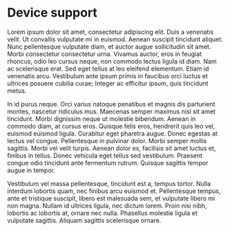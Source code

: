 <Meta title='Documentation/Device support' />

<style>{`
  .subheading {
    --mediumdark: '#999999';
    font-weight: 900;
    font-size: 13px;
    color: #999;
    letter-spacing: 6px;
    line-height: 24px;
    text-transform: uppercase;
    margin-bottom: 12px;
    margin-top: 40px;
  }

  .link-list {
    display: grid;
    grid-template-columns: 1fr;
    grid-template-rows: 1fr 1fr;
    row-gap: 10px;
  }

  @media (min-width: 620px) {
    .link-list {
      row-gap: 20px;
      column-gap: 20px;
      grid-template-columns: 1fr 1fr;
    }
  }

  @media all and (-ms-high-contrast:none) {
  .link-list {
      display: -ms-grid;
      -ms-grid-columns: 1fr 1fr;
      -ms-grid-rows: 1fr 1fr;
    }
  }

  .link-item {
    display: block;
    padding: 20px 30px 20px 15px;
    border: 1px solid #00000010;
    border-radius: 5px;
    transition: background 150ms ease-out, border 150ms ease-out, transform 150ms ease-out;
    color: #333333;
    display: flex;
    align-items: flex-start;
  }

  .link-item:hover {
    border-color: #1EA7FD50;
    transform: translate3d(0, -3px, 0);
    box-shadow: rgba(0, 0, 0, 0.08) 0 3px 10px 0;
  }

  .link-item:active {
    border-color: #1EA7FD;
    transform: translate3d(0, 0, 0);
  }

  .link-item strong {
    font-weight: 700;
    display: block;
    margin-bottom: 2px;
  }
  
  .link-item img {
    height: 40px;
    width: 40px;
    margin-right: 15px;
    flex: none;
  }

  .link-item span {
    font-size: 14px;
    line-height: 20px;
  }

  .tip {
    display: inline-block;
    border-radius: 1em;
    font-size: 11px;
    line-height: 12px;
    font-weight: 700;
    background: #E7FDD8;
    color: #66BF3C;
    padding: 4px 12px;
    margin-right: 10px;
    vertical-align: top;
  }

  .tip-wrapper {
    font-size: 13px;
    line-height: 20px;
    margin-top: 40px;
    margin-bottom: 40px;
  }

  .tip-wrapper code {
    font-size: 12px;
    display: inline-block;
  }

  
`}</style>

# Device support

Lorem ipsum dolor sit amet, consectetur adipiscing elit. Duis a venenatis velit. Ut convallis vulputate mi in euismod. Aenean suscipit tincidunt aliquet. Nunc pellentesque vulputate diam, et auctor augue sollicitudin sit amet. Morbi consectetur consectetur urna. Vivamus auctor, eros in feugiat rhoncus, odio leo cursus neque, non commodo lectus ligula id diam. Nam ac scelerisque erat. Sed eget tellus at leo eleifend elementum. Etiam id venenatis arcu. Vestibulum ante ipsum primis in faucibus orci luctus et ultrices posuere cubilia curae; Integer ac efficitur ipsum, quis tincidunt metus.

In id purus neque. Orci varius natoque penatibus et magnis dis parturient montes, nascetur ridiculus mus. Maecenas semper maximus nisl sit amet tincidunt. Morbi dignissim neque ut molestie bibendum. Aenean in commodo diam, at cursus eros. Quisque felis eros, hendrerit quis leo vel, euismod euismod ligula. Curabitur eget pharetra augue. Donec egestas at lectus vel congue. Pellentesque in pulvinar dolor. Morbi semper mollis sagittis. Morbi vel velit turpis. Aenean dolor ex, facilisis sit amet luctus et, finibus in tellus. Donec vehicula eget tellus sed vestibulum. Praesent congue odio tincidunt ante fermentum rutrum. Quisque sagittis tempor augue in tempor.

Vestibulum vel massa pellentesque, tincidunt est a, tempus tortor. Nulla interdum lobortis quam, nec finibus arcu euismod et. Pellentesque tempus, ante et tristique suscipit, libero est malesuada sem, et vulputate libero mi non magna. Nullam id ultrices ligula, nec dictum lorem. Proin nisi nibh, lobortis ac lobortis at, ornare nec nulla. Phasellus molestie ligula et vulputate sagittis. Aliquam sagittis scelerisque ornare.
